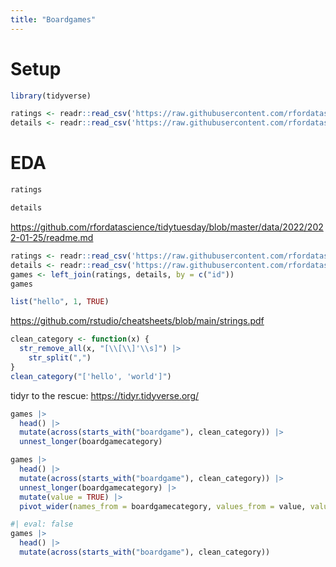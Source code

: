 ```yaml
---
title: "Boardgames"
---
```


# Setup

```r
library(tidyverse)
```

```r
ratings <- readr::read_csv('https://raw.githubusercontent.com/rfordatascience/tidytuesday/master/data/2022/2022-01-25/ratings.csv')
details <- readr::read_csv('https://raw.githubusercontent.com/rfordatascience/tidytuesday/master/data/2022/2022-01-25/details.csv')
```

# EDA

```r
ratings
```

```r
details
```

<https://github.com/rfordatascience/tidytuesday/blob/master/data/2022/2022-01-25/readme.md>

```r
ratings <- readr::read_csv('https://raw.githubusercontent.com/rfordatascience/tidytuesday/master/data/2022/2022-01-25/ratings.csv')
details <- readr::read_csv('https://raw.githubusercontent.com/rfordatascience/tidytuesday/master/data/2022/2022-01-25/details.csv')
games <- left_join(ratings, details, by = c("id"))
games
```

```r
list("hello", 1, TRUE)
```

<https://github.com/rstudio/cheatsheets/blob/main/strings.pdf>

```r
clean_category <- function(x) {
  str_remove_all(x, "[\\[\\]'\\s]") |> 
    str_split(",")
}
clean_category("['hello', 'world']")
```

tidyr to the rescue: <https://tidyr.tidyverse.org/>

```r
games |> 
  head() |> 
  mutate(across(starts_with("boardgame"), clean_category)) |> 
  unnest_longer(boardgamecategory)
```
```r
games |> 
  head() |> 
  mutate(across(starts_with("boardgame"), clean_category)) |> 
  unnest_longer(boardgamecategory) |> 
  mutate(value = TRUE) |>
  pivot_wider(names_from = boardgamecategory, values_from = value, values_fill = FALSE)
```

```r
#| eval: false
games |> 
  head() |> 
  mutate(across(starts_with("boardgame"), clean_category))
```




